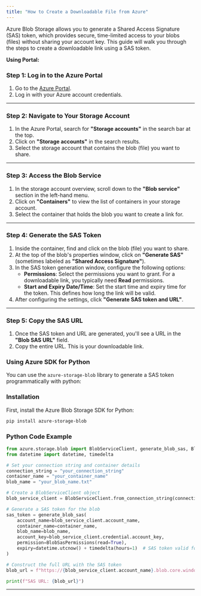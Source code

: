 ```yaml
---
title: "How to Create a Downloadable File from Azure"
---
```


Azure Blob Storage allows you to generate a Shared Access Signature (SAS) token, which provides secure, time-limited access to your blobs (files) without sharing your account key. This guide will walk you through the steps to create a downloadable link using a SAS token.

**Using Portal:** 

### **Step 1: Log in to the Azure Portal**

1. Go to the [Azure Portal](https://portal.azure.com/).
2. Log in with your Azure account credentials.

---

### **Step 2: Navigate to Your Storage Account**

1. In the Azure Portal, search for **"Storage accounts"** in the search bar at the top.
2. Click on **"Storage accounts"** in the search results.
3. Select the storage account that contains the blob (file) you want to share.

---

### **Step 3: Access the Blob Service**

1. In the storage account overview, scroll down to the **"Blob service"** section in the left-hand menu.
2. Click on **"Containers"** to view the list of containers in your storage account.
3. Select the container that holds the blob you want to create a link for.

---

### **Step 4: Generate the SAS Token**

1. Inside the container, find and click on the blob (file) you want to share.
2. At the top of the blob's properties window, click on **"Generate SAS"** (sometimes labeled as **"Shared Access Signature"**).
3. In the SAS token generation window, configure the following options:
    - **Permissions**: Select the permissions you want to grant. For a downloadable link, you typically need **Read** permissions.
    - **Start and Expiry Date/Time**: Set the start time and expiry time for the token. This defines how long the link will be valid.
4. After configuring the settings, click **"Generate SAS token and URL"**.

---

### **Step 5: Copy the SAS URL**

1. Once the SAS token and URL are generated, you'll see a URL in the **"Blob SAS URL"** field.
2. Copy the entire URL. This is your downloadable link.

### **Using Azure SDK for Python**

You can use the `azure-storage-blob` library to generate a SAS token programmatically with python:

### **Installation**

First, install the Azure Blob Storage SDK for Python:

```bash
pip install azure-storage-blob
```

### **Python Code Example**

```python
from azure.storage.blob import BlobServiceClient, generate_blob_sas, BlobSasPermissions
from datetime import datetime, timedelta

# Set your connection string and container details
connection_string = "your_connection_string"
container_name = "your_container_name"
blob_name = "your_blob_name.txt"

# Create a BlobServiceClient object
blob_service_client = BlobServiceClient.from_connection_string(connection_string)

# Generate a SAS token for the blob
sas_token = generate_blob_sas(
    account_name=blob_service_client.account_name,
    container_name=container_name,
    blob_name=blob_name,
    account_key=blob_service_client.credential.account_key,
    permission=BlobSasPermissions(read=True),
    expiry=datetime.utcnow() + timedelta(hours=1)  # SAS token valid for 1 hour
)

# Construct the full URL with the SAS token
blob_url = f"https://{blob_service_client.account_name}.blob.core.windows.net/{container_name}/{blob_name}?{sas_token}"

print(f"SAS URL: {blob_url}")

```

****